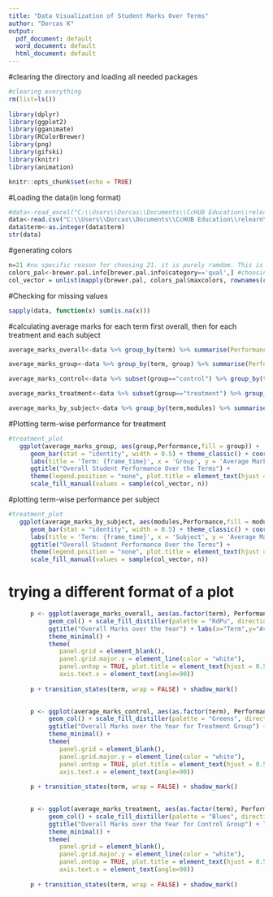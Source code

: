 ```yaml
---
title: "Data Visualization of Student Marks Over Terms"
author: "Dorcas K"
output:
  pdf_document: default
  word_document: default
  html_document: default
---
```


#clearing the directory and loading all needed packages
```r
#clearing everything 
rm(list=ls())
 
library(dplyr)
library(ggplot2)
library(gganimate)
library(RColorBrewer)
library(png)
library(gifski)
library(knitr)
library(animation)

```

```r
knitr::opts_chunk$set(echo = TRUE)
```

#Loading the data(in long format)
```r
#data<-read_excel("C:\\Users\\Dorcas\\Documents\\CcHUB Education\\relearn\\Raw Data\\longdata.xlsx")
data<-read.csv("C:\\Users\\Dorcas\\Documents\\CcHUB Education\\relearn\\Raw Data\\long.csv")
data$term<-as.integer(data$term)
str(data)
```

#generating colors
```r
n=21 #no specific reason for choosing 21. it is purely ramdom. This is the number of palettes you would want in the palette. Minimum is usually 3
colors_pal<-brewer.pal.info[brewer.pal.info$category=='qual',] #choosing the type of color pallete (name)
col_vector = unlist(mapply(brewer.pal, colors_pal$maxcolors, rownames(colors_pal))) #creatingthe colors vector
```

#Checking for missing values
```r
sapply(data, function(x) sum(is.na(x)))
```

#calculating average marks for each term first overall, then for each treatment and each subject 
```r
average_marks_overall<-data %>% group_by(term) %>% summarise(Performance = mean(marks, na.rm = T)) %>% as.data.frame()

average_marks_group<-data %>% group_by(term, group) %>% summarise(Performance = mean(marks, na.rm = T)) %>% as.data.frame()

average_marks_control<-data %>% subset(group=="control") %>% group_by(term, group) %>% summarise(Performance = mean(marks, na.rm = T)) %>% as.data.frame()

average_marks_treatment<-data %>% subset(group=="treatment") %>% group_by(term, group) %>% summarise(Performance = mean(marks, na.rm = T)) %>% as.data.frame()

average_marks_by_subject<-data %>% group_by(term,modules) %>% summarise(Performance = mean(marks, na.rm = T)) %>% as.data.frame()

```

#Plotting term-wise performance for treatment
```r
#treatment_plot
   ggplot(average_marks_group, aes(group,Performance,fill = group)) + 
      geom_bar(stat = "identity", width = 0.5) + theme_classic() + coord_flip() + 
      labs(title = 'Term: {frame_time}', x = 'Group', y = 'Average Marks') + transition_time(term) + 
      ggtitle("Overall Student Performance Over the Terms") + 
      theme(legend.position = "none", plot.title = element_text(hjust = 0.5)) + 
      scale_fill_manual(values = sample(col_vector, n))

```
#plotting term-wise performance per subject
```r
#treatment_plot
   ggplot(average_marks_by_subject, aes(modules,Performance,fill = modules)) + 
      geom_bar(stat = "identity", width = 0.5) + theme_classic() + coord_flip() + 
      labs(title = 'Term: {frame_time}', x = 'Subject', y = 'Average Marks') + transition_time(term) + 
      ggtitle("Overall Student Performance Over the Terms") + 
      theme(legend.position = "none", plot.title = element_text(hjust = 0.5)) + 
      scale_fill_manual(values = sample(col_vector, n))

```
# trying a different format of a plot
```r
      p <- ggplot(average_marks_overall, aes(as.factor(term), Performance,fill = Performance)) +
           geom_col() + scale_fill_distiller(palette = "RdPu", direction = 1) + 
           ggtitle("Overall Marks over the Year") + labs(x="Term",y="Average Marks") + 
           theme_minimal() +
           theme(
              panel.grid = element_blank(),
              panel.grid.major.y = element_line(color = "white"),
              panel.ontop = TRUE, plot.title = element_text(hjust = 0.5), 
              axis.text.x = element_text(angle=90))
    
      p + transition_states(term, wrap = FALSE) + shadow_mark()
      
```
```r
      p <- ggplot(average_marks_control, aes(as.factor(term), Performance,fill = Performance)) +
           geom_col() + scale_fill_distiller(palette = "Greens", direction = 1) + 
           ggtitle("Overall Marks over the Year for Treatment Group") + labs(x="Term",y="Average Marks") + 
           theme_minimal() +
           theme(
              panel.grid = element_blank(),
              panel.grid.major.y = element_line(color = "white"),
              panel.ontop = TRUE, plot.title = element_text(hjust = 0.5), 
              axis.text.x = element_text(angle=90))
    
      p + transition_states(term, wrap = FALSE) + shadow_mark()
      
```

```r
      p <- ggplot(average_marks_treatment, aes(as.factor(term), Performance,fill = Performance)) +
           geom_col() + scale_fill_distiller(palette = "Blues", direction = 1) + 
           ggtitle("Overall Marks over the Year for Control Group") + labs(x="Term",y="Average Marks") + 
           theme_minimal() +
           theme(
              panel.grid = element_blank(),
              panel.grid.major.y = element_line(color = "white"),
              panel.ontop = TRUE, plot.title = element_text(hjust = 0.5), 
              axis.text.x = element_text(angle=90))
    
      p + transition_states(term, wrap = FALSE) + shadow_mark()
      
```






























